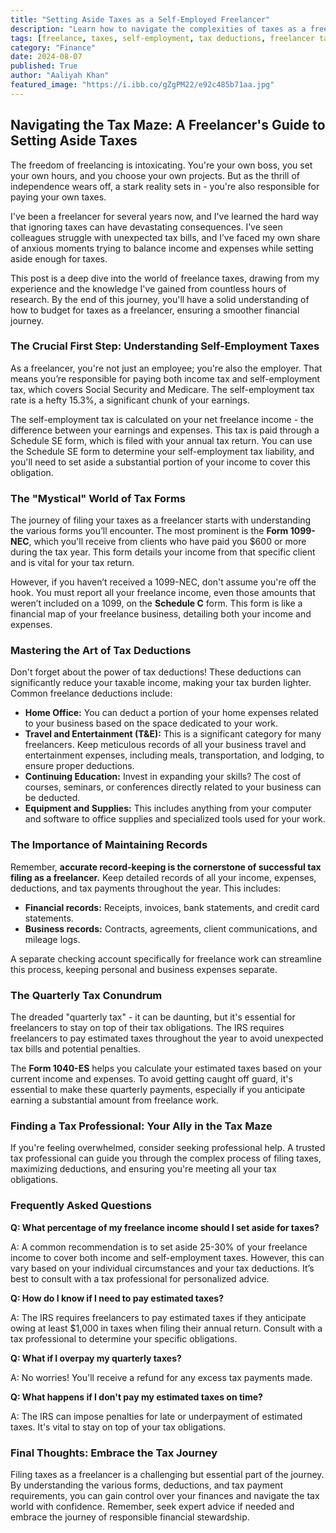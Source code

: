 ```yaml
---
title: "Setting Aside Taxes as a Self-Employed Freelancer"
description: "Learn how to navigate the complexities of taxes as a freelancer. This guide covers understanding self-employment taxes, mastering tax deductions, maintaining accurate records, and navigating quarterly tax payments.  Get expert advice and tips to ensure smooth financial management and avoid unexpected tax surprises."
tags: [freelance, taxes, self-employment, tax deductions, freelancer taxes, tax filing, quarterly taxes, income tax, financial management, tax advice]
category: "Finance"
date: 2024-08-07
published: True
author: "Aaliyah Khan"
featured_image: "https://i.ibb.co/gZgPM22/e92c485b71aa.jpg"
---
```


##  Navigating the Tax Maze:  A Freelancer's Guide to Setting Aside Taxes

The freedom of freelancing is intoxicating. You're your own boss, you set your own hours, and you choose your own projects.  But as the thrill of independence wears off, a stark reality sets in -  you're also responsible for paying your own taxes.  

I've been a freelancer for several years now, and I've learned the hard way that ignoring taxes can have devastating consequences.  I’ve seen colleagues struggle with unexpected tax bills, and I’ve faced my own share of anxious moments trying to balance income and expenses while setting aside enough for taxes.  

This post is a deep dive into the world of freelance taxes, drawing from my experience and the knowledge I've gained from countless hours of research.  By the end of this journey, you'll have a solid understanding of how to budget for taxes as a freelancer, ensuring a smoother financial journey.

### **The Crucial First Step: Understanding Self-Employment Taxes**

As a freelancer, you're not just an employee; you're also the employer. That means you’re responsible for paying both income tax and self-employment tax, which covers Social Security and Medicare.  The self-employment tax rate is a hefty 15.3%, a significant chunk of your earnings. 

The self-employment tax is calculated on your net freelance income - the difference between your earnings and expenses.  This tax is paid through a Schedule SE form, which is filed with your annual tax return.  You can use the Schedule SE form to determine your self-employment tax liability, and you'll need to set aside a substantial portion of your income to cover this obligation.  

### **The "Mystical" World of Tax Forms**

The journey of filing your taxes as a freelancer starts with understanding the various forms you’ll encounter.  The most prominent is the **Form 1099-NEC**, which you'll receive from clients who have paid you $600 or more during the tax year.  This form details your income from that specific client and is vital for your tax return.  

However, if you haven’t received a 1099-NEC, don't assume you're off the hook. You must report all your freelance income, even those amounts that weren’t included on a 1099, on the **Schedule C** form. This form is like a financial map of your freelance business, detailing both your income and expenses.

### **Mastering the Art of Tax Deductions**

Don't forget about the power of tax deductions!  These deductions can significantly reduce your taxable income, making your tax burden lighter.  Common freelance deductions include:

- **Home Office:**  You can deduct a portion of your home expenses related to your business based on the space dedicated to your work.
- **Travel and Entertainment (T&E):**  This is a significant category for many freelancers.  Keep meticulous records of all your business travel and entertainment expenses, including meals, transportation, and lodging, to ensure proper deductions.
- **Continuing Education:**   Invest in expanding your skills?   The cost of courses, seminars, or conferences directly related to your business can be deducted.
- **Equipment and Supplies:**  This includes anything from your computer and software to office supplies and specialized tools used for your work.

### **The Importance of Maintaining Records**

Remember, **accurate record-keeping is the cornerstone of successful tax filing as a freelancer.**  Keep detailed records of all your income, expenses, deductions, and tax payments throughout the year.  This includes:

- **Financial records:** Receipts, invoices, bank statements, and credit card statements.
- **Business records:**  Contracts, agreements, client communications, and mileage logs.

A separate checking account specifically for freelance work can streamline this process, keeping personal and business expenses separate.  

### **The Quarterly Tax Conundrum**

The dreaded "quarterly tax" - it can be daunting, but it's essential for freelancers to stay on top of their tax obligations.  The IRS requires freelancers to pay estimated taxes throughout the year to avoid unexpected tax bills and potential penalties.   

The **Form 1040-ES** helps you calculate your estimated taxes based on your current income and expenses.  To avoid getting caught off guard, it's essential to make these quarterly payments, especially if you anticipate earning a substantial amount from freelance work.  

### **Finding a Tax Professional: Your Ally in the Tax Maze**

If you're feeling overwhelmed, consider seeking professional help.  A trusted tax professional can guide you through the complex process of filing taxes, maximizing deductions, and ensuring you're meeting all your tax obligations. 

### **Frequently Asked Questions**

**Q: What percentage of my freelance income should I set aside for taxes?**

A:  A common recommendation is to set aside 25-30% of your freelance income to cover both income and self-employment taxes.  However, this can vary based on your individual circumstances and your tax deductions. It’s best to consult with a tax professional for personalized advice.

**Q:  How do I know if I need to pay estimated taxes?**

A:  The IRS requires freelancers to pay estimated taxes if they anticipate owing at least $1,000 in taxes when filing their annual return.  Consult with a tax professional to determine your specific obligations.

**Q: What if I overpay my quarterly taxes?**

A:  No worries!  You'll receive a refund for any excess tax payments made.  

**Q: What happens if I don't pay my estimated taxes on time?**

A: The IRS can impose penalties for late or underpayment of estimated taxes. It's vital to stay on top of your tax obligations.

### **Final Thoughts: Embrace the Tax Journey**

Filing taxes as a freelancer is a challenging but essential part of the journey.  By understanding the various forms, deductions, and tax payment requirements, you can gain control over your finances and navigate the tax world with confidence.  Remember, seek expert advice if needed and embrace the journey of responsible financial stewardship. 